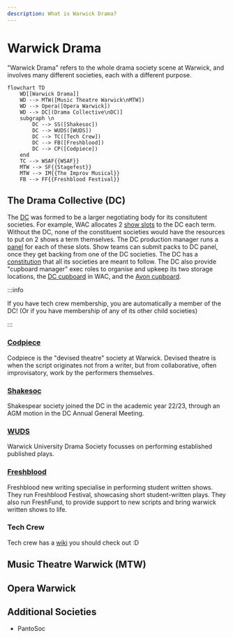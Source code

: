 ```yaml
---
description: What is Warwick Drama?
---
```


# Warwick Drama

"Warwick Drama" refers to the whole drama society scene at Warwick, and involves many different societies, each with a different purpose.

```mermaid
flowchart TD
    WD[[Warwick Drama]]
    WD --> MTW([Music Theatre Warwick\nMTW])
    WD --> Opera([Opera Warwick])
    WD --> DC[(Drama Collective\nDC)]
    subgraph \n
        DC --> SS([Shakesoc])
        DC --> WUDS([WUDS])
        DC --> TC([Tech Crew])
        DC --> FB([Freshblood])
        DC --> CP([Codpiece])
    end
    TC --> WSAF{{WSAF}}
    MTW --> SF{{Stagefest}}
    MTW --> IM{{The Improv Musical}}
    FB --> FF{{Freshblood Festival}}
```

## The Drama Collective (DC)

The [DC](https://www.warwicksu.com/societies-sports/societies/dramacollective/) was formed to be a larger negotiating body for its consitutent societies. 
For example, WAC allocates 2 [show slots](../wiki/warwick-drama/shows#wac-show-slots) to the DC each term. 
Without the DC, none of the constituent societies would have the resources to put on 2 shows a term themselves. The DC production manager runs a [panel](../shows/panel#panel) for each of these slots. 
Show teams can submit packs to DC panel, once they get backing from one of the DC societies. The DC has a [constitution](https://www.warwicksu.com/resources/dramacollective/Drama-Collective-Constitution-updated-2023/) that all its societies are meant to follow. 
The DC also provide "cupboard manager" exec roles to organise and upkeep its two storage locations, the [DC cupboard](../wiki/tech-crew/storage#the-dc-cupboard) in WAC, and the [Avon cupboard](../wiki/tech-crew/storage#the-avon-cupboard).

:::info

If you have tech crew membership, you are automatically a member of the DC! (Or if you have membership of any of its other child societies)

:::

### [Codpiece](https://www.warwicksu.com/societies-sports/societies/codpiecetheatre/)

Codpiece is the "devised theatre" society at Warwick. Devised theatre is when the script originates not from a writer, but from collaborative, often improvisatory, work by the performers themselves.


### [Shakesoc](https://www.warwicksu.com/societies-sports/societies/shakespeare/)

Shakespear society joined the DC in the academic year 22/23, through an AGM motion in the DC Annual General Meeting.

### [WUDS](https://www.warwicksu.com/societies-sports/societies/wuds/)

Warwick University Drama Society focusses on performing established published plays.


### [Freshblood](https://www.warwicksu.com/societies-sports/societies/freshbloodtheatre/)

Freshblood new writing specialise in performing student written shows. They run Freshblood Festival, showcasing short student-written plays. They also run FreshFund, to provide support to new scripts and bring warwick written shows to life. 

### Tech Crew

Tech crew has a [wiki](../wiki) you should check out :D 


## Music Theatre Warwick (MTW)

## Opera Warwick

## Additional Societies
* PantoSoc
<DocCardList />
